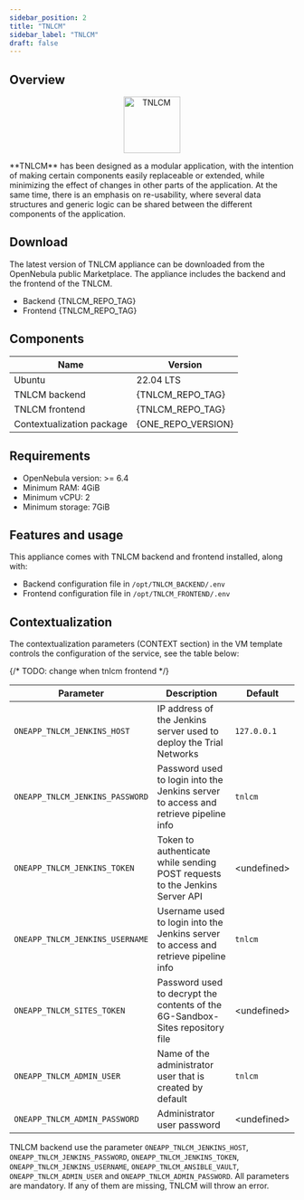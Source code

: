 ```yaml
---
sidebar_position: 2
title: "TNLCM"
sidebar_label: "TNLCM"
draft: false
---
```



## Overview

<p align="center">
  <Link to={TNLCM_BACKEND_REPO_URL}>
    <img src={TNLCM_BACKEND_LOGO} width="100" title="TNLCM" />
  </Link>
</p>

<Link to={TNLCM_BACKEND_REPO_URL}>**TNLCM**</Link> has been designed as a modular application, with the intention of making certain components easily replaceable or extended, while minimizing the effect of changes in other parts of the application. At the same time, there is an emphasis on re-usability, where several data structures and generic logic can be shared between the different components of the application.

## Download

The latest version of TNLCM appliance can be downloaded from the OpenNebula public Marketplace. The appliance includes the <Link to={TNLCM_BACKEND_REPO_URL}>backend</Link> and the <Link to={TNLCM_FRONTEND_REPO_URL}>frontend</Link> of the TNLCM.

- Backend <Link to={SANDBOX_MARKETPLACE_TNLCM}>{TNLCM_REPO_TAG}</Link>
- Frontend <Link to={SANDBOX_MARKETPLACE_TNLCM}>{TNLCM_REPO_TAG}</Link>

## Components

| Name                      | Version            |
| ------------------------- | ------------------ |
| Ubuntu                    | 22.04 LTS          |
| TNLCM backend             | {TNLCM_REPO_TAG}   |
| TNLCM frontend            | {TNLCM_REPO_TAG}   |
| Contextualization package | {ONE_REPO_VERSION} |

## Requirements

* OpenNebula version: >= 6.4
* Minimum RAM: 4GiB
* Minimum vCPU: 2
* Minimum storage: 7GiB

## Features and usage

This appliance comes with TNLCM backend and frontend installed, along with:

- Backend configuration file in `/opt/TNLCM_BACKEND/.env`
- Frontend configuration file in `/opt/TNLCM_FRONTEND/.env`

## Contextualization

The contextualization parameters (<Link to={OPENNEBULA_MANAGEMENT_OPERATIONS}>CONTEXT section</Link>) in the VM template controls the configuration of the service, see the table below:

{/* TODO: change when tnlcm frontend */}

| Parameter                            | Description                                                                          | Default        |
| ------------------------------------ | ------------------------------------------------------------------------------------ | -------------- |
| ``ONEAPP_TNLCM_JENKINS_HOST``        | IP address of the Jenkins server used to deploy the Trial Networks                   | ``127.0.0.1``  |
| ``ONEAPP_TNLCM_JENKINS_PASSWORD``    | Password used to login into the Jenkins server to access and retrieve pipeline info  | ``tnlcm``      |
| ``ONEAPP_TNLCM_JENKINS_TOKEN``       | Token to authenticate while sending POST requests to the Jenkins Server API          | \<undefined\>  |
| ``ONEAPP_TNLCM_JENKINS_USERNAME``    | Username used to login into the Jenkins server to access and retrieve pipeline info  | ``tnlcm``      |
| ``ONEAPP_TNLCM_SITES_TOKEN``         | Password used to decrypt the contents of the 6G-Sandbox-Sites repository file        | \<undefined\>  |
| ``ONEAPP_TNLCM_ADMIN_USER``          | Name of the administrator user that is created by default                            | ``tnlcm``      |
| ``ONEAPP_TNLCM_ADMIN_PASSWORD``      | Administrator user password                                                          | \<undefined\>  |

TNLCM backend use the parameter ``ONEAPP_TNLCM_JENKINS_HOST``, ``ONEAPP_TNLCM_JENKINS_PASSWORD``, ``ONEAPP_TNLCM_JENKINS_TOKEN``, ``ONEAPP_TNLCM_JENKINS_USERNAME``, ``ONEAPP_TNLCM_ANSIBLE_VAULT``, ``ONEAPP_TNLCM_ADMIN_USER`` and ``ONEAPP_TNLCM_ADMIN_PASSWORD``. All parameters are mandatory. If any of them are missing, TNLCM will throw an error.
